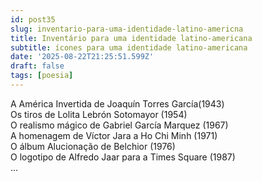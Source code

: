 ```yaml
---
id: post35
slug: inventario-para-uma-identidade-latino-americna
title: Inventário para uma identidade latino-americana
subtitle: ícones para uma identidade latino-americana
date: '2025-08-22T21:25:51.599Z'
draft: false
tags: [poesia]
---
```

A América Invertida de Joaquín Torres García(1943)  
Os tiros de Lolita Lebrón Sotomayor (1954)  
O realismo mágico de Gabriel García Marquez (1967)  
A homenagem de Víctor Jara a Ho Chi Minh (1971)  
O álbum Alucionação de Belchior (1976)  
O logotipo de Alfredo Jaar para a Times Square (1987)  
...